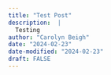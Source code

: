 ```yaml
---
title: "Test Post"
description:  |
  Testing
author: "Carolyn Beigh"
date: "2024-02-23"
date-modified: "2024-02-23"
draft: FALSE
---
```


